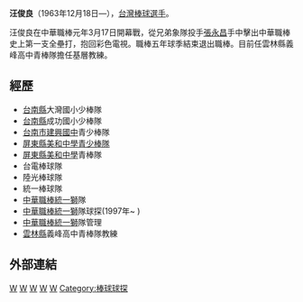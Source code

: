 '''汪俊良'''（1963年12月18日—），[[台灣|台灣]][[棒球|棒球]][[選手|選手]]。

汪俊良在中華職棒元年3月17日開幕戰，從兄弟象隊投手[[張永昌|張永昌]]手中擊出中華職棒史上第一支全壘打，抱回彩色電視。職棒五年球季結束退出職棒。目前任雲林縣義峰高中青棒隊擔任基層教練。 
==經歷==
*[[台南縣|台南縣]]大灣國小少棒隊 
*[[台南縣|台南縣]]成功國小少棒隊 
*[[台南市|台南市]][[台南市立建興國民中學|建興國中]]青少棒隊 
*[[屏東縣|屏東縣]][[美和中學青少棒隊|美和中學青少棒隊]]
*[[屏東縣|屏東縣]][[美和中學|美和中學]]青棒隊 
*台電棒球隊 
*陸光棒球隊 
*統一棒球隊 
*[[中華職棒|中華職棒]][[統一獅|統一獅]]隊 
*[[中華職棒|中華職棒]][[統一獅|統一獅]]隊球探(1997年~ ) 
*[[中華職棒|中華職棒]][[統一獅|統一獅]]隊管理 
*[[雲林縣|雲林縣]]義峰高中青棒隊教練 
==外部連結==
{{台灣棒球維基館}}
{{統一獅1991年中華職棒總冠軍}}
{{Baseball-bio-stub}}
[[Category:汪姓|W]]
[[Category:在世人物|W]]
[[Category:1963年出生|W]]
[[Category:統一7-ELEVEn獅隊球員|W]]
[[Category:台灣棒球運動員|W]]
[[Category:棒球球探|Category:棒球球探]]